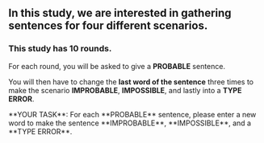 
## In this study, we are interested in gathering sentences for four different scenarios.

<div className="py-2 w-100" />

### This study has **10 rounds**.

<div className="py-2 w-100" />

For each round, you will be asked to give a
<span className="probable">**PROBABLE**</span> sentence.

You will then have to change the **last word of the sentence** three times
to make the scenario <span className="improbable">**IMPROBABLE**</span>,
<span className="impossible">**IMPOSSIBLE**</span>, and lastly into a
<span className="typeError">**TYPE ERROR**</span>.

<div className="py-2 w-100" />

<Alert kind="info">
    **YOUR TASK**: For each **<span className="probable">PROBABLE</span>**
    sentence, please enter a new word to make the sentence
    <span className="improbable">**IMPROBABLE**</span>,
    <span className="impossible">**IMPOSSIBLE**</span>,
    and a <span className="typeError">**TYPE ERROR**</span>.
</Alert>
